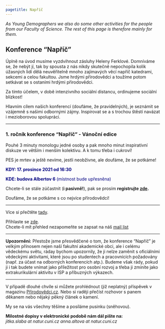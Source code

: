 ---
pagetitle: Napříč
---

<link rel="stylesheet" href="styles.css" type="text/css">

*As Young Demographers we also do some other activities for the people from our Faculty of Science. The rest of this page is therefore mainly for them.*

## Konference "Napříč"
Úplně na úvod musíme vyzdvihnout zásluhy Heleny Ferklové. Domníváme se, že nebýt jí, tak by spousta z nás nikdy skutečně nepochopila kolik úžasných lidí dělá neuvěřitelně mnoho zajímavých věcí napříč katedrami, sekcemi a celou fakultou. Jsme hrdými přírodovědci a toužíme potom setkávat se s ostaními hrdými přirodovědci.  

Za tímto účelem, v době intenzivního sociální distancu, ordinujeme sociální blízkost!  

Hlavním cílem našich konferencí (doufáme, že pravidelných), je seznámit se vzájemně s našimi odbornými zájmy. Inspirovat se a s trochou štěstí navázat i mezioborovou spolupráci.  

***
### 1. ročník konference "Napříč" - Vánoční edice
Pouhé 3 minuty monologu jedné osoby a pak mnoho minut inspirativní diskuze ve větším i menším kolektivu. A k tomu třeba i cukroví!

PES je mrtev a ještě nevíme, jestli neobživne, ale doufáme, že se potkáme!

<span style="color:navy">**KDY: 17. prosince 2021 od 16:30**<span>

<span style="color:navy">**KDE: budova Albertov 6** (místnost bude upřesněna)<span>

Chcete-li se stále zúčastnit (**i pasivně!**), pak se prosím **registrujte [zde](https://forms.gle/pUNLgVpZDR1LBSLr7).** 

Doufáme, že se potkáme s co nejvíce přírodovědci!

***

Více si přečtěte [tady](https://drive.google.com/file/d/1T7jNMGQ6CsX1BiomOitX1GN95Y3m0or4/view?usp=sharing).  

Přihlaste se [zde](https://forms.gle/pUNLgVpZDR1LBSLr7).  
Chcete-li mít přehled nezapomeňte se zapsat na náš [mail list](https://docs.google.com/forms/d/e/1FAIpQLSetQ4e3fc4qpA-GR1qt7GNC6dxPjhEN3Xbbz9yuXf312E_RgQ/viewform)

***

**Upozornění:**
Přestože jsme přesvědčené o tom, že konference "Napříč" je velkým přínosem nejen naší fakultní akademické obci, ale i celému vědeckému světu, ráday bychom upozornily, že ji nelze zaměnit s oficiálními vědeckými aktivitami, které jsou po studentech a pracovnících požadovány (např. za účast na odborných konferencích atp.). Budeme však rády, pokud ji i tak budete vnímat jako příležitost pro osobní rozvoj a třeba ji zmíníte jako extrakurikulární aktivitu v ISP a příbuzných výkazech.

***

V případě dlouhé chvíle si můžete prohlédnout (již neplatný) příspěvek v magazínu [Přírodovědci.cz](https://www.prirodovedci.cz/templates/modules/magazin/mobile/web/viewer.php?hash=MzMxL3ByaXJvZG92ZWRjaS0yMDIwLTA0LXdlYi0wMS5wZGY=). Nebo si raději přečíst rozhovor s panem děkanem nebo nějaký pěkný článek o kamení. 


My se na vás všechny těšíme a posíláme pusinku (sněhovou).

**Milostné dopisy v elektronické podobě nám dál pište na:**  
*jitka.slaba at natur.cuni.cz*
*anna.altova at natur.cuni.cz* 